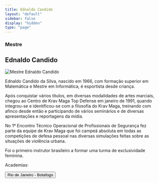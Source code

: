 ```yaml
---
title: Ednaldo Candido
layout: "default"
sidebar: false
display: "hidden"
type: "page"
---
```



<h3 className="font-semibold">Mestre</h3>
<h2 className="text-3xl font-semibold">Ednaldo Candido</h2>

<Image
  src="/pt/images/federacao/instrutores-licenciados/ednaldo-candido.png"
  alt="Mestre Ednaldo Candido"
  width={400}
  height={400}
  className="float-right mb-4 ml-6 h-auto w-sm"
/>

Ednaldo Candido da Silva, nascido em 1966, com formação superior em Matemática e Mestre em Informática, é esportista desde criança.

Após conquistar vários títulos, em diversas modalidades de artes marciais, chegou ao Centro de Krav Maga Top Defense em janeiro de 1991, quando integrou-se e identificou-se com a filosofia do Krav Maga, treinando com afinco desde então e participando de vários seminários e de diversas apresentações e reportagens da mídia.

No 1º Encontro Técnico Operacional de Profissionais de Segurança fez parte da equipe de Krav Maga que foi campeã absoluta em todas as competições de defesa pessoal nas diversas simulações feitas sobre as situações de violência urbana.

Foi o primeiro instrutor brasileiro a formar uma turma de exclusividade feminina.

Academias:

<div asChild className="mt-6 w-full">
  <Button
    asChild
    size="free"
    className="mx-auto bg-red-500 text-center text-xl hover:cursor-pointer">
    <Link href="/academias/brasil/rio-de-janeiro/botafogo">
      Rio de Janeiro - Botafogo
    </Link>
  </Button>
</div>
